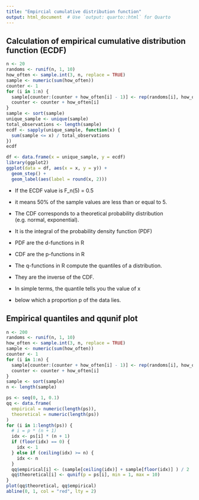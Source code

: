 ```yaml
---
title: "Empircial cumulative distribution function"
output: html_document  # Use `output: quarto::html` for Quarto
---
```



## Calculation of empirical cumulative distribution function (ECDF)

```r
n <- 20
randoms <- runif(n, 1, 10)
how_often <- sample.int(3, n, replace = TRUE)
sample <- numeric(sum(how_often))
counter <- 1
for (i in 1:n) {
  sample[counter:(counter + how_often[i] - 1)] <- rep(randoms[i], how_often[i])
  counter <- counter + how_often[i]
}
sample <- sort(sample)
unique_sample <- unique(sample)
total_observations <- length(sample)
ecdf <- sapply(unique_sample, function(x) {
  sum(sample <= x) / total_observations
})
ecdf

df <- data.frame(x = unique_sample, y = ecdf)
library(ggplot2)
ggplot(data = df, aes(x = x, y = y)) +
  geom_step() +
  geom_label(aes(label = round(x, 2)))
```


- If the ECDF value is F_n(5) = 0.5
- it means 50% of the sample values are less than or equal to 5.
- The CDF corresponds to a theoretical probability distribution (e.g. normal, exponential).
- It is the integral of the probability density function (PDF)

- PDF are the d-functions in R
- CDF are the p-functions in R
- The q-functions in R compute the quantiles of a distribution.
- They are the inverse of the CDF.
- In simple terms, the quantile tells you the value of x
- below which a proportion p of the data lies.

## Empirical quantiles and qqunif plot

```r
n <- 200
randoms <- runif(n, 1, 10)
how_often <- sample.int(3, n, replace = TRUE)
sample <- numeric(sum(how_often))
counter <- 1
for (i in 1:n) {
  sample[counter:(counter + how_often[i] - 1)] <- rep(randoms[i], how_often[i])
  counter <- counter + how_often[i]
}
sample <- sort(sample)
n <- length(sample)

ps <- seq(0, 1, 0.1)
qq <- data.frame(
  empirical = numeric(length(ps)),
  theoretical = numeric(length(ps))
)
for (i in 1:length(ps)) {
  # i = p * (n + 1)
  idx <- ps[i] * (n + 1)
  if (floor(idx) == 0) {
    idx <- 1
  } else if (ceiling(idx) >= n) {
    idx <- n
  }
  qq$empirical[i] <- (sample[ceiling(idx)] + sample[floor(idx)] ) / 2
  qq$theoretical[i] <- qunif(p = ps[i], min = 1, max = 10)
}
plot(qq$theoretical, qq$empirical)
abline(0, 1, col = "red", lty = 2)
```

